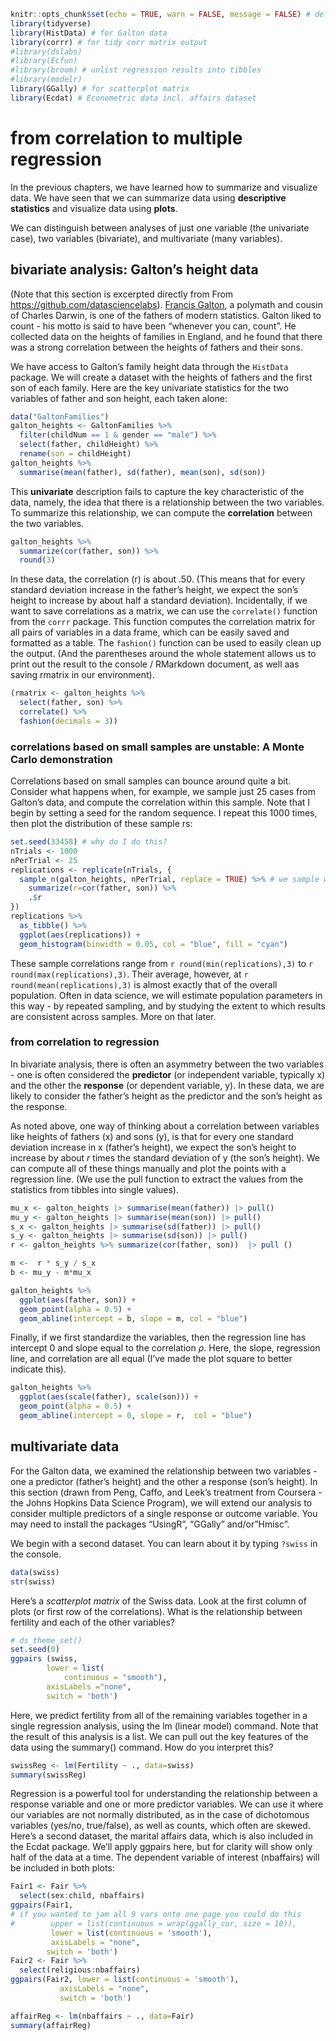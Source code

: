 ```r
knitr::opts_chunk$set(echo = TRUE, warn = FALSE, message = FALSE) # defaults for all chunks after this one
library(tidyverse)
library(HistData) # for Galton data
library(corrr) # for tidy corr matrix output
#library(dslabs)
#library(Ecfun)
#library(broom) # unlist regression results into tibbles
#library(modelr)
library(GGally) # for scatterplot matrix
library(Ecdat) # Econometric data incl. affairs dataset 
```


# from correlation to multiple regression

In the previous chapters, we have learned how to summarize and visualize data. We have seen that we can summarize data using **descriptive statistics** and visualize data using **plots**.

We can distinguish between analyses of just one variable (the univariate case), two variables (bivariate), and multivariate (many variables).

## bivariate analysis: Galton's height data

(Note that this section is excerpted directly from From <https://github.com/datasciencelabs>). [Francis Galton](https://en.wikipedia.org/wiki/Francis_Galton), a polymath and cousin of Charles Darwin, is one of the fathers of modern statistics. Galton liked to count - his motto is said to have been "whenever you can, count". He collected data on the heights of families in England, and he found that there was a strong correlation between the heights of fathers and their sons.

We have access to Galton's family height data through the `HistData` package. We will create a dataset with the heights of fathers and the first son of each family. Here are the key univariate statistics for the two variables of father and son height, each taken alone:

```r
data("GaltonFamilies")
galton_heights <- GaltonFamilies %>%
  filter(childNum == 1 & gender == "male") %>%
  select(father, childHeight) %>%
  rename(son = childHeight)
galton_heights %>% 
  summarise(mean(father), sd(father), mean(son), sd(son))
```

This **univariate** description fails to capture the key characteristic of the data, namely, the idea that there is a relationship between the two variables. To summarize this relationship, we can compute the **correlation** between the two variables. 

```r
galton_heights %>%
  summarize(cor(father, son)) %>% 
  round(3)
```

In these data, the correlation (r) is about .50. (This means that for every standard deviation increase in the father's height, we expect the son's height to increase by about half a standard deviation). Incidentally, if we want to save correlations as a matrix, we can use the `correlate()` function from the `corrr` package. This function computes the correlation matrix for all pairs of variables in a data frame, which can be easily saved and formatted as a table. The `fashion()` function can be used to easily clean up the output. (And the parentheses around the whole statement allows us to print out the result to the console / RMarkdown document, as well aas saving rmatrix in our environment).

```r
(rmatrix <- galton_heights %>% 
  select(father, son) %>% 
  correlate() %>% 
  fashion(decimals = 3))
```

### correlations based on small samples are unstable: A Monte Carlo demonstration

Correlations based on small samples can bounce around quite a bit. Consider what happens when, for example, we sample just 25 cases from Galton's data, and compute the correlation within this sample. Note that I begin by setting a seed for the random sequence. I repeat this 1000 times, then plot the distribution of these sample rs:

```r
set.seed(33458) # why do I do this?
nTrials <- 1000
nPerTrial <- 25
replications <- replicate(nTrials, {
  sample_n(galton_heights, nPerTrial, replace = TRUE) %>% # we sample with replacement here
    summarize(r=cor(father, son)) %>% 
    .$r
})
replications %>% 
  as_tibble() %>%
  ggplot(aes(replications)) +
  geom_histogram(binwidth = 0.05, col = "blue", fill = "cyan")
```

These sample correlations range from `r round(min(replications),3)` to `r round(max(replications),3)`. Their average, however, at `r round(mean(replications),3)` is almost exactly that of the overall population. Often in data science, we will estimate population parameters in this way - by repeated sampling, and by studying the extent to which results are consistent across samples. More on that later.

### from correlation to regression

In bivariate analysis, there is often an asymmetry between the two variables - one is often considered the **predictor** (or independent variable, typically x) and the other the **response** (or dependent variable, y). In these data, we are likely to consider the father's height as the predictor and the son's height as the response. 

As noted above, one way of thinking about a correlation between variables like heights of fathers (x) and sons (y), is that for every one standard deviation increase in x (father's height), we expect the son's height to increase by about $r$ times the standard deviation of y (the son's height). We can compute all of these things manually and plot the points with a regression line. (We use the pull function to extract the values from the statistics from tibbles into single values). 
 

```r
mu_x <- galton_heights |> summarise(mean(father)) |> pull()
mu_y <- galton_heights |> summarise(mean(son)) |> pull()
s_x <- galton_heights |> summarise(sd(father)) |> pull()
s_y <- galton_heights |> summarise(sd(son)) |> pull()
r <- galton_heights %>% summarize(cor(father, son))  |> pull ()

m <-  r * s_y / s_x
b <- mu_y - m*mu_x

galton_heights %>% 
  ggplot(aes(father, son)) + 
  geom_point(alpha = 0.5) +
  geom_abline(intercept = b, slope = m, col = "blue") 
```

Finally, if we first standardize the variables, then the regression line has intercept 0 and slope equal to the correlation $\rho$. Here, the slope, regression line, and correlation are all equal (I've made the plot square to better indicate this).

```r
galton_heights %>% 
  ggplot(aes(scale(father), scale(son))) + 
  geom_point(alpha = 0.5) +
  geom_abline(intercept = 0, slope = r,  col = "blue") 
```


## multivariate data

For the Galton data, we examined the relationship between two variables - one a predictor (father's height) and the other a response (son's height). In this section (drawn from Peng, Caffo, and Leek's treatment from Coursera - the Johns Hopkins Data Science Program), we will extend our analysis to consider multiple predictors of a single response or outcome variable. You may need to install the packages "UsingR", "GGally" and/or"Hmisc".

We begin with a second dataset. You can learn about it by typing `?swiss` in the console. 

```r
data(swiss)
str(swiss)
```

Here's a *scatterplot matrix* of the Swiss data. Look at the first column of plots (or first row of the correlations). What is the relationship between fertility and each of the other variables?

```r
# ds_theme_set()
set.seed(0)
ggpairs (swiss,
        lower = list(
            continuous = "smooth"),
        axisLabels ="none",
        switch = 'both')
```

Here, we predict fertility from all of the remaining variables together in a single regression analysis, using the lm (linear model) command. Note that the result of this analysis is a list. We can pull out the key features of the data using the summary() command. How do you interpret this?


```r
swissReg <- lm(Fertility ~ ., data=swiss)
summary(swissReg)
```

Regression is a powerful tool for understanding the relationship between a response variable and one or more predictor variables. We can use it where our variables are not normally distributed, as in the case of dichotomous variables (yes/no, true/false), as well as counts, which often are skewed.  Here's a second dataset, the marital affairs data, which is also included in the Ecdat package.
We'll apply ggpairs here, but for clarity will show only half of the data at a time. The dependent variable of interest (nbaffairs) will be included in both plots:

```r
Fair1 <- Fair %>% 
  select(sex:child, nbaffairs)
ggpairs(Fair1,  
# if you wanted to jam all 9 vars onto one page you could do this
#        upper = list(continuous = wrap(ggally_cor, size = 10)),
         lower = list(continuous = 'smooth'),
         axisLabels = "none",
        switch = 'both')
Fair2 <- Fair %>% 
  select(religious:nbaffairs) 
ggpairs(Fair2, lower = list(continuous = 'smooth'),
           axisLabels = "none",
           switch = 'both')
```

```r
affairReg <- lm(nbaffairs ~ ., data=Fair)
summary(affairReg)
```
